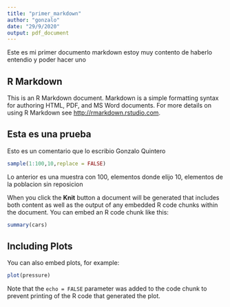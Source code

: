 ```yaml
---
title: "primer_markdown"
author: "gonzalo"
date: "29/9/2020"
output: pdf_document
---
```

Este es mi primer documento markdown estoy muy contento de haberlo entendio y poder hacer uno

## R Markdown

This is an R Markdown document. Markdown is a simple formatting syntax for authoring HTML, PDF, and MS Word documents. For more details on using R Markdown see <http://rmarkdown.rstudio.com>.

## Esta es una prueba

Esto es un comentario que lo escribio Gonzalo Quintero 


```r
sample(1:100,10,replace = FALSE)

```

Lo anterior es una muestra con 100, elementos donde elijo 10, elementos de la poblacion sin reposicion

When you click the **Knit** button a document will be generated that includes both content as well as the output of any embedded R code chunks within the document. You can embed an R code chunk like this:

```r
summary(cars)
```

## Including Plots

You can also embed plots, for example:

```r
plot(pressure)
```

Note that the `echo = FALSE` parameter was added to the code chunk to prevent printing of the R code that generated the plot.
